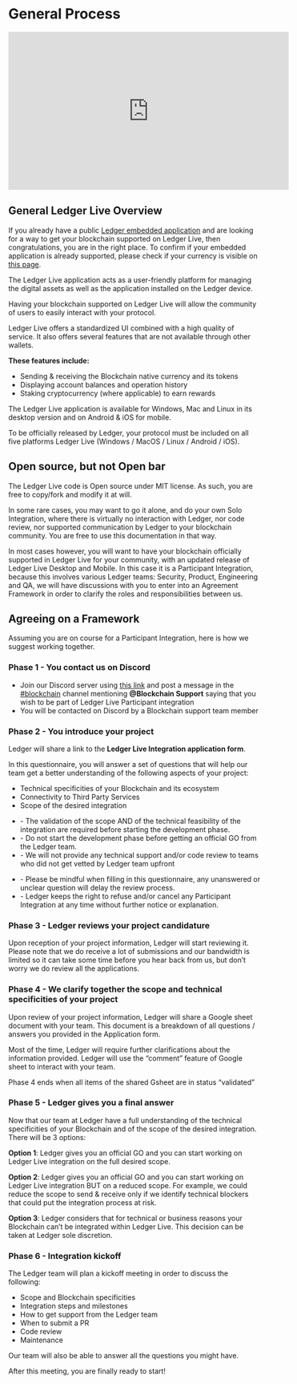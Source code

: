 
# General Process

<iframe width="560" height="315" src="https://www.youtube-nocookie.com/embed/zEYnDHh5NRM" title="YouTube video player" frameborder="0" allow="accelerometer; autoplay; clipboard-write; encrypted-media; gyroscope; picture-in-picture" allowfullscreen></iframe>

## General Ledger Live Overview

If you already have a public [Ledger embedded application](https://developers.ledger.com/docs/embedded-app/introduction/) and are looking for a way to get your blockchain supported on Ledger Live, then congratulations, you are in the right place. To confirm if your embedded application is already supported, please check if your currency is visible on [this page](https://www.ledger.com/supported-crypto-assets/).

The Ledger Live application acts as a user-friendly platform for managing the digital assets as well as the application installed on the Ledger device.

Having your blockchain supported on Ledger Live will allow the community of users to easily interact with your protocol.

Ledger Live offers a standardized UI combined with a high quality of service. It also offers several features that are not available through other wallets.

**These features include:**
- Sending & receiving the Blockchain native currency and its tokens
- Displaying account balances and operation history
- Staking cryptocurrency (where applicable) to earn rewards

The Ledger Live application is available for Windows, Mac and Linux in its desktop version and on Android & iOS for mobile.

To be officially released by Ledger, your protocol must be included on all five platforms Ledger Live (Windows / MacOS / Linux / Android / iOS).


## Open source, but not Open bar

The Ledger Live code is Open source under MIT license. As such, you are free to copy/fork and modify it at will.

In some rare cases, you may want to go it alone, and do your own Solo Integration, where there is virtually no interaction with Ledger, nor code review, nor supported communication by Ledger to your blockchain community. You are free to use this documentation in that way.

In most cases however, you will want to have your blockchain officially supported in Ledger Live for your community, with an updated release of Ledger Live Desktop and Mobile. In this case it is a Participant Integration, because this involves various Ledger teams: Security, Product, Engineering and QA, we will have discussions with you to enter into an Agreement Framework in order to clarify the roles and responsibilities between us.


## Agreeing on a Framework

Assuming you are on course for a Participant Integration, here is how we suggest working together.

### Phase 1 - You contact us on Discord

- Join our Discord server using [this link](https://ledgeropen.herokuapp.com/pro) and post a message in the [#blockchain](https://discord.com/channels/885256081289379850/907623688759803935) channel mentioning **@Blockchain Support** saying that you wish to be part of Ledger Live Participant integration
- You will be contacted on Discord by a Blockchain support team member


### Phase 2 - You introduce your project

Ledger will share a link to the **Ledger Live Integration application form**.

In this questionnaire, you will answer a set of questions that will help our team get a better understanding of the following aspects of your project:
- Technical specificities of your Blockchain and its ecosystem
- Connectivity to Third Party Services
- Scope of the desired integration

<Callout type="warning" emoji="⚠️">
    <ul>
        <li>- The validation of the scope AND of the technical feasibility of the integration are required before starting the development phase.</li>
        <li>- Do not start the development phase before getting an official GO from the Ledger team.</li>
        <li>- We will not provide any technical support and/or code review to teams who did not get vetted by Ledger team upfront</li>
    </ul>
</Callout>


<Callout type="info" emoji="👉">
    <ul>
        <li>- Please be mindful when filling in this questionnaire, any unanswered or unclear question will delay the review process.</li>
        <li>- Ledger keeps the right to refuse and/or cancel any Participant Integration at any time without further notice or explanation.</li>
    </ul>
</Callout>

### Phase 3 - Ledger reviews your project candidature


Upon reception of your project information, Ledger will start reviewing it. 
Please note that we do receive a lot of submissions and our bandwidth is limited so it can take some time before you hear back from us, but don’t worry we do review all the applications. 


### Phase 4 - We clarify together the scope and technical specificities of your project

Upon review of your project information, Ledger will share a Google sheet document with your team.
This document is a breakdown of all questions / answers you provided in the Application form.

Most of the time, Ledger will require further clarifications about the information provided.
Ledger will use the “comment” feature of Google sheet to interact with your team.

Phase 4 ends when all items of the shared Gsheet are in status “validated”

### Phase 5 - Ledger gives you a final answer

Now that our team at Ledger have a full understanding of the technical specificities of your Blockchain and of the scope of the desired integration. There will be 3 options: 

**Option 1**: Ledger gives you an official GO and you can start working on Ledger Live integration on the full desired scope.

**Option 2**: Ledger gives you an official GO and you can start working on Ledger Live integration BUT on a reduced scope. 
For example, we could reduce the scope to send & receive only if we identify technical blockers that could put the integration process at risk. 

**Option 3**: Ledger considers that for technical or business reasons your Blockchain can’t be integrated within Ledger Live. 
This decision can be taken at Ledger sole discretion.


### Phase 6 - Integration kickoff

The Ledger team will plan a kickoff meeting in order to discuss the following:

- Scope and Blockchain specificities
- Integration steps and milestones
- How to get support from the Ledger team
- When to submit a PR
- Code review
- Maintenance

Our team will also be able to answer all the questions you might have. 

After this meeting, you are finally ready to start! 
